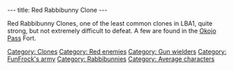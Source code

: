 ---
title: Red Rabbibunny Clone
---

{{Enemy|
Name=Red Rabbibunny Clone|
Image=Red_rabbibunny_clone.JPG‎|
Level=Red|
Reaction=Top half of body spins around|
Recovery=2.5 seconds|
Rate=|
Damage=|
Range=Wide|
Speed=moderate-fast}}

Red Rabbibunny Clones, one of the least common clones in LBA1, quite strong, but not extremely difficult to defeat. A few are found in the [[Okojo Pass]] Fort.

[[Category: Clones]]
[[Category: Red enemies]]
[[Category: Gun wielders]]
[[Category: FunFrock's army]]
[[Category: Rabbibunnies]]
[[Category: Average characters]]